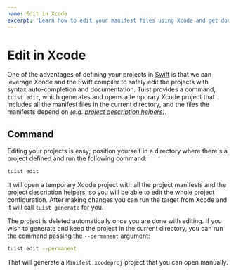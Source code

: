 ```yaml
---
name: Edit in Xcode
excerpt: 'Learn how to edit your manifest files using Xcode and get documentation, syntax highliting and auto-completion, and validation by Xcode.'
---
```


# Edit in Xcode

One of the advantages of defining your projects in [Swift](https://swift.org/) is that we can leverage Xcode and the Swift compiler to safely edit the projects with syntax auto-completion and documentation.
Tuist provides a command, `tuist edit`, which generates and opens a temporary Xcode project that includes all the manifest files in the current directory, and the files the manifests depend on _(e.g. [project description helpers](/docs/usage/helpers/))_.

## Command

Editing your projects is easy; position yourself in a directory where there's a project defined and run the following command:

```bash
tuist edit
```

It will open a temporary Xcode project with all the project manifests and the project description helpers, so you will be able to edit the whole project configuration. After making changes you can run the target from Xcode and it will call `tuist generate` for you.

The project is deleted automatically once you are done with editing. If you wish to generate and keep the project in the current directory, you can run the command passing the `--permanent` argument:

```bash
tuist edit --permanent
```

That will generate a `Manifest.xcodeproj` project that you can open manually.
